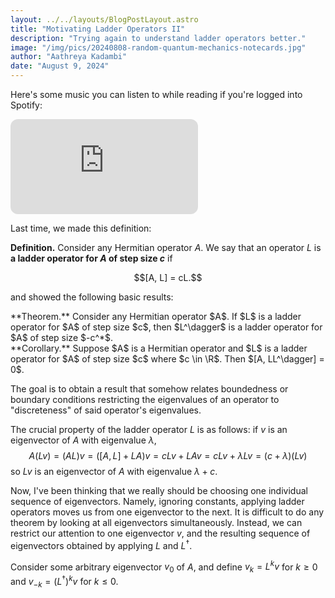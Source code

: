 ```yaml
---
layout: ../../layouts/BlogPostLayout.astro
title: "Motivating Ladder Operators II"
description: "Trying again to understand ladder operators better."
image: "/img/pics/20240808-random-quantum-mechanics-notecards.jpg"
author: "Aathreya Kadambi"
date: "August 9, 2024"
---
```


Here's some music you can listen to while reading if you're logged into Spotify:
<div>
<iframe style="border-radius:12px" src="https://open.spotify.com/embed/playlist/3SSorbFYYZiPell9ZoTgDh?utm_source=generator" height="152" frameBorder="0" allowfullscreen="" allow="autoplay; clipboard-write; encrypted-media; fullscreen; picture-in-picture" loading="lazy"></iframe>
</div>

Last time, we made this definition:

**Definition.** Consider any Hermitian operator $A$. We say that an operator $L$ is **a ladder operator for $A$ of step size $c$** if 
<div style="text-align: center">$$[A, L] = cL.$$</div>

and showed the following basic results:

<div class="theorem">
**Theorem.** Consider any Hermitian operator $A$. If $L$ is a ladder operator for $A$ of step size $c$, then $L^\dagger$ is a ladder operator for $A$ of step size $-c^*$.
</div>

<div class="theorem">
**Corollary.** Suppose $A$ is a Hermitian operator and $L$ is a ladder operator for $A$ of step size $c$ where $c \in \R$. Then $[A, LL^\dagger] = 0$.
</div>

The goal is to obtain a result that somehow relates boundedness or boundary conditions restricting the eigenvalues of an operator to "discreteness" of said operator's eigenvalues. 

The crucial property of the ladder operator $L$ is as follows: if $v$ is an eigenvector of $A$ with eigenvalue $\lambda$, 
$$A(Lv) = (AL)v = ([A, L] + LA)v = cLv + LAv = cLv + \lambda Lv = (c+\lambda)(Lv)$$
so $Lv$ is an eigenvector of $A$ with eigenvalue $\lambda + c$.


Now, I've been thinking that we really should be choosing one individual sequence of eigenvectors. Namely, ignoring constants, applying ladder operators moves us from one eigenvector to the next. It is difficult to do any theorem by looking at all eigenvectors simultaneously. Instead, we can restrict our attention to one eigenvector $v$, and the resulting sequence of eigenvectors obtained by applying $L$ and $L^{\dagger}$. 

Consider some arbitrary eigenvector $v_0$ of $A$, and define $v_k = L^k v$ for $k \ge 0$ and $v_{-k} = (L^{\dagger})^k v$ for $k \le 0$.